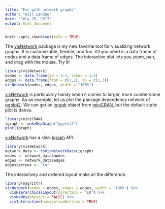 ```yaml
---
title: "Fun with network graphs"
author: "Will Landau"
date: "July 25, 2017"
output: html_document
---
```


```r
knitr::opts_chunk$set(echo = TRUE)
```

The <a href="https://datastorm-open.github.io/visNetwork/">visNetwork</a> package is my new favorite tool for visualizing network graphs. It is customizable, flexible, and fun. All you need is a data frame of nodes and a data frame of edges. The interactive plot lets you zoom, pan, and drag with the mouse. Try it!

```r
library(visNetwork)
nodes <- data.frame(id = 1:3, label = 1:3)
edges <- data.frame(from = c(1,2), to = c(1,3))
visNetwork(nodes, edges, width = "100%")
```

<a href="https://datastorm-open.github.io/visNetwork/">visNetwork</a> is particularly handy when it comes to larger, more cumbersome graphs. As an example, let us plot the package dependency network of <a href="http://ggplot2.org/">ggplot2</a>. We can get an <a href="http://igraph.org/">igraph</a> object from <a href="https://cran.r-project.org/package=miniCRAN/vignettes/miniCRAN-dependency-graph.html">miniCRAN</a>, but the default static plot is dense.

```r
library(miniCRAN)
igraph <- makeDepGraph("ggplot2")
plot(igraph)
```

<a href="https://datastorm-open.github.io/visNetwork">visNetwork</a> has a slick <a href="http://igraph.org/">igraph</a> API.

```r
library(visNetwork)
network_data <- toVisNetworkData(igraph)
nodes <- network_data$nodes
edges <- network_data$edges
edges$arrows <- "to"
```

The interactivity and ordered layout make all the difference.

```r
library(magrittr)
visNetwork(nodes = nodes, edges = edges, width = "100%") %>%
  visHierarchicalLayout(direction = "LR") %>%
  visNodes(physics = FALSE) %>%
  visInteraction(navigationButtons = TRUE)
```
